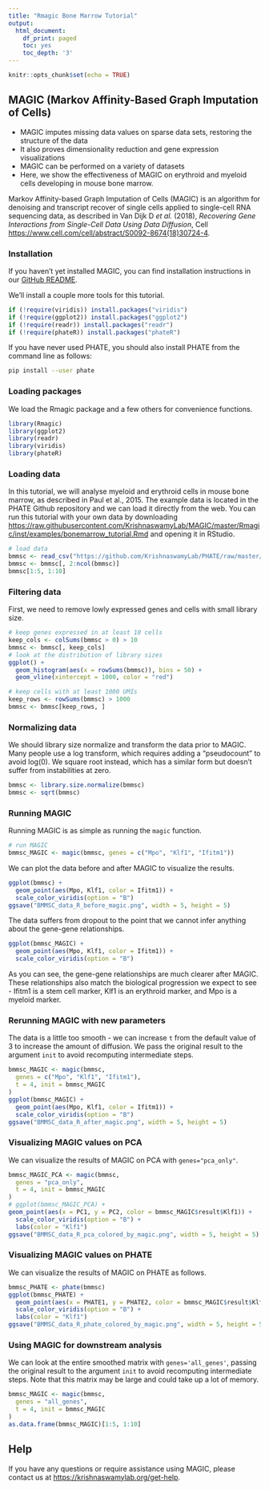 ```yaml
---
title: "Rmagic Bone Marrow Tutorial"
output:
  html_document:
    df_print: paged
    toc: yes
    toc_depth: '3'
---
```


<!-- bonemarrow_tutorial.md is generated from bonemarrow_tutorial.Rmd. Please edit that file -->

```r
knitr::opts_chunk$set(echo = TRUE)
```

## MAGIC (Markov Affinity-Based Graph Imputation of Cells)

* MAGIC imputes missing data values on sparse data sets, restoring the structure of the data
* It also proves dimensionality reduction and gene expression visualizations
* MAGIC can be performed on a variety of datasets
* Here, we show the effectiveness of MAGIC on erythroid and myeloid cells developing in mouse bone marrow.

Markov Affinity-based Graph Imputation of Cells (MAGIC) is an algorithm for denoising and transcript recover of single cells applied to single-cell RNA sequencing data, as described in Van Dijk D *et al.* (2018), *Recovering Gene Interactions from Single-Cell Data Using Data Diffusion*, Cell <https://www.cell.com/cell/abstract/S0092-8674(18)30724-4>.

### Installation

If you haven't yet installed MAGIC, you can find installation instructions in our [GitHub README](https://github.com/KrishnaswamyLab/MAGIC/tree/master/Rmagic).

We'll install a couple more tools for this tutorial.

```r
if (!require(viridis)) install.packages("viridis")
if (!require(ggplot2)) install.packages("ggplot2")
if (!require(readr)) install.packages("readr")
if (!require(phateR)) install.packages("phateR")
```

If you have never used PHATE, you should also install PHATE from the command line as follows:

```bash
pip install --user phate
```

### Loading packages

We load the Rmagic package and a few others for convenience functions.

```r
library(Rmagic)
library(ggplot2)
library(readr)
library(viridis)
library(phateR)
```

### Loading data

In this tutorial, we will analyse myeloid and erythroid cells in mouse bone marrow, as described in Paul et al., 2015. The example data is located in the PHATE Github repository and we can load it directly from the web. You can run this tutorial with your own data by downloading <https://raw.githubusercontent.com/KrishnaswamyLab/MAGIC/master/Rmagic/inst/examples/bonemarrow_tutorial.Rmd> and opening it in RStudio.

```r
# load data
bmmsc <- read_csv("https://github.com/KrishnaswamyLab/PHATE/raw/master/data/BMMC_myeloid.csv.gz")
bmmsc <- bmmsc[, 2:ncol(bmmsc)]
bmmsc[1:5, 1:10]
```

### Filtering data

First, we need to remove lowly expressed genes and cells with small library size.

```r
# keep genes expressed in at least 10 cells
keep_cols <- colSums(bmmsc > 0) > 10
bmmsc <- bmmsc[, keep_cols]
# look at the distribution of library sizes
ggplot() +
  geom_histogram(aes(x = rowSums(bmmsc)), bins = 50) +
  geom_vline(xintercept = 1000, color = "red")
```

```r
# keep cells with at least 1000 UMIs
keep_rows <- rowSums(bmmsc) > 1000
bmmsc <- bmmsc[keep_rows, ]
```

### Normalizing data

We should library size normalize and transform the data prior to MAGIC. Many people use a log transform, which requires adding a "pseudocount" to avoid log(0). We square root instead, which has a similar form but doesn't suffer from instabilities at zero.

```r
bmmsc <- library.size.normalize(bmmsc)
bmmsc <- sqrt(bmmsc)
```

### Running MAGIC

Running MAGIC is as simple as running the `magic` function.

```r
# run MAGIC
bmmsc_MAGIC <- magic(bmmsc, genes = c("Mpo", "Klf1", "Ifitm1"))
```

We can plot the data before and after MAGIC to visualize the results.

```r
ggplot(bmmsc) +
  geom_point(aes(Mpo, Klf1, color = Ifitm1)) +
  scale_color_viridis(option = "B")
ggsave("BMMSC_data_R_before_magic.png", width = 5, height = 5)
```

The data suffers from dropout to the point that we cannot infer anything about the gene-gene relationships.

```r
ggplot(bmmsc_MAGIC) +
  geom_point(aes(Mpo, Klf1, color = Ifitm1)) +
  scale_color_viridis(option = "B")
```

As you can see, the gene-gene relationships are much clearer after MAGIC. These relationships also match the biological progression we expect to see - Ifitm1 is a stem cell marker, Klf1 is an erythroid marker, and Mpo is a myeloid marker.

### Rerunning MAGIC with new parameters

The data is a little too smooth - we can increase `t` from the default value of 3 to increase the amount of diffusion. We pass the original result to the argument `init` to avoid recomputing intermediate steps.

```r
bmmsc_MAGIC <- magic(bmmsc,
  genes = c("Mpo", "Klf1", "Ifitm1"),
  t = 4, init = bmmsc_MAGIC
)
ggplot(bmmsc_MAGIC) +
  geom_point(aes(Mpo, Klf1, color = Ifitm1)) +
  scale_color_viridis(option = "B")
ggsave("BMMSC_data_R_after_magic.png", width = 5, height = 5)
```

### Visualizing MAGIC values on PCA

We can visualize the results of MAGIC on PCA with `genes="pca_only"`.

```r
bmmsc_MAGIC_PCA <- magic(bmmsc,
  genes = "pca_only",
  t = 4, init = bmmsc_MAGIC
)
# ggplot(bmmsc_MAGIC_PCA) +
geom_point(aes(x = PC1, y = PC2, color = bmmsc_MAGIC$result$Klf1)) +
  scale_color_viridis(option = "B") +
  labs(color = "Klf1")
ggsave("BMMSC_data_R_pca_colored_by_magic.png", width = 5, height = 5)
```


### Visualizing MAGIC values on PHATE

We can visualize the results of MAGIC on PHATE as follows.

```r
bmmsc_PHATE <- phate(bmmsc)
ggplot(bmmsc_PHATE) +
  geom_point(aes(x = PHATE1, y = PHATE2, color = bmmsc_MAGIC$result$Klf1)) +
  scale_color_viridis(option = "B") +
  labs(color = "Klf1")
ggsave("BMMSC_data_R_phate_colored_by_magic.png", width = 5, height = 5)
```

### Using MAGIC for downstream analysis

We can look at the entire smoothed matrix with `genes='all_genes'`, passing the original result to the argument `init` to avoid recomputing intermediate steps. Note that this matrix may be large and could take up a lot of memory.

```r
bmmsc_MAGIC <- magic(bmmsc,
  genes = "all_genes",
  t = 4, init = bmmsc_MAGIC
)
as.data.frame(bmmsc_MAGIC)[1:5, 1:10]
```

## Help

If you have any questions or require assistance using MAGIC, please contact us at <https://krishnaswamylab.org/get-help>.
